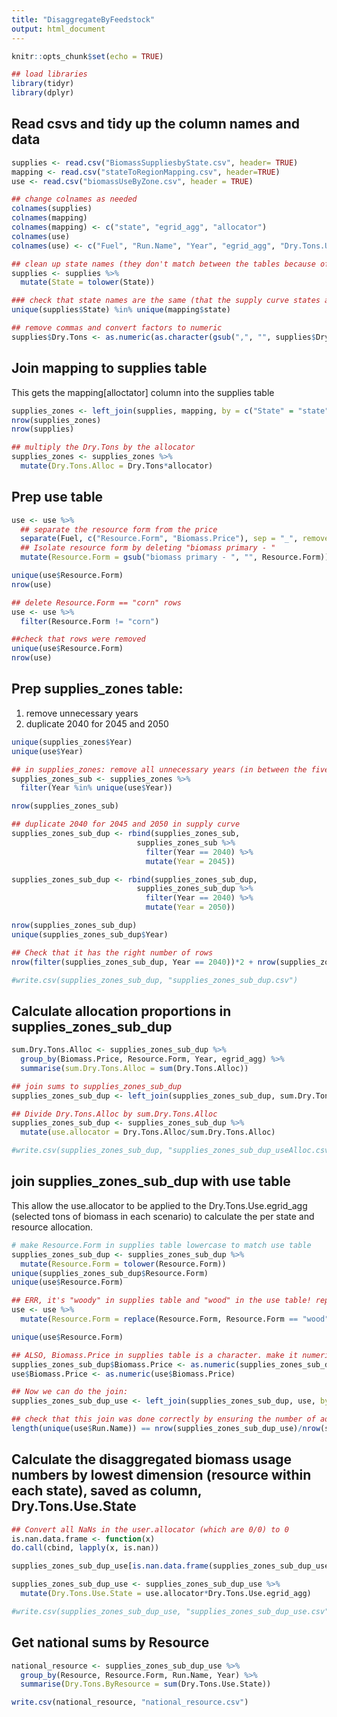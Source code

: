 ```yaml
---
title: "DisaggregateByFeedstock"
output: html_document
---
```


```r
knitr::opts_chunk$set(echo = TRUE)

## load libraries
library(tidyr)
library(dplyr)
```

## Read csvs and tidy up the column names and data
```r
supplies <- read.csv("BiomassSuppliesbyState.csv", header= TRUE)
mapping <- read.csv("stateToRegionMapping.csv", header=TRUE)
use <- read.csv("biomassUseByZone.csv", header = TRUE)

## change colnames as needed
colnames(supplies)
colnames(mapping)
colnames(mapping) <- c("state", "egrid_agg", "allocator")
colnames(use)
colnames(use) <- c("Fuel", "Run.Name", "Year", "egrid_agg", "Dry.Tons.Use.egrid_agg")

## clean up state names (they don't match between the tables because of capitalization)
supplies <- supplies %>% 
  mutate(State = tolower(State))

### check that state names are the same (that the supply curve states are in the mapping table)
unique(supplies$State) %in% unique(mapping$state)

## remove commas and convert factors to numeric
supplies$Dry.Tons <- as.numeric(as.character(gsub(",", "", supplies$Dry.Tons)))
```

## Join mapping to supplies table
This gets the mapping[alloctator] column into the supplies table 
```r
supplies_zones <- left_join(supplies, mapping, by = c("State" = "state"))
nrow(supplies_zones)
nrow(supplies)

## multiply the Dry.Tons by the allocator
supplies_zones <- supplies_zones %>% 
  mutate(Dry.Tons.Alloc = Dry.Tons*allocator)
```

## Prep use table
```r
use <- use %>% 
  ## separate the resource form from the price
  separate(Fuel, c("Resource.Form", "Biomass.Price"), sep = "_", remove = TRUE) %>% 
  ## Isolate resource form by deleting "biomass primary - "
  mutate(Resource.Form = gsub("biomass primary - ", "", Resource.Form))

unique(use$Resource.Form)
nrow(use)

## delete Resource.Form == "corn" rows
use <- use %>% 
  filter(Resource.Form != "corn")

##check that rows were removed
unique(use$Resource.Form)
nrow(use)
```

## Prep supplies_zones table: 
1) remove unnecessary years
2) duplicate 2040 for 2045 and 2050
```r
unique(supplies_zones$Year)
unique(use$Year)

## in supplies_zones: remove all unnecessary years (in between the five year increments)
supplies_zones_sub <- supplies_zones %>% 
  filter(Year %in% unique(use$Year))

nrow(supplies_zones_sub)

## duplicate 2040 for 2045 and 2050 in supply curve
supplies_zones_sub_dup <- rbind(supplies_zones_sub, 
                            supplies_zones_sub %>% 
                              filter(Year == 2040) %>%
                              mutate(Year = 2045))

supplies_zones_sub_dup <- rbind(supplies_zones_sub_dup, 
                            supplies_zones_sub_dup %>% 
                              filter(Year == 2040) %>%
                              mutate(Year = 2050))

nrow(supplies_zones_sub_dup)
unique(supplies_zones_sub_dup$Year)

## Check that it has the right number of rows
nrow(filter(supplies_zones_sub_dup, Year == 2040))*2 + nrow(supplies_zones_sub) == nrow(supplies_zones_sub_dup)

#write.csv(supplies_zones_sub_dup, "supplies_zones_sub_dup.csv")
```
## Calculate allocation proportions in supplies_zones_sub_dup 
```r
sum.Dry.Tons.Alloc <- supplies_zones_sub_dup %>% 
  group_by(Biomass.Price, Resource.Form, Year, egrid_agg) %>%
  summarise(sum.Dry.Tons.Alloc = sum(Dry.Tons.Alloc))

## join sums to supplies_zones_sub_dup
supplies_zones_sub_dup <- left_join(supplies_zones_sub_dup, sum.Dry.Tons.Alloc, by = c("Biomass.Price" = "Biomass.Price", "Resource.Form" = "Resource.Form", "egrid_agg" = "egrid_agg", "Year" = "Year"))

## Divide Dry.Tons.Alloc by sum.Dry.Tons.Alloc
supplies_zones_sub_dup <- supplies_zones_sub_dup %>%
  mutate(use.allocator = Dry.Tons.Alloc/sum.Dry.Tons.Alloc)

#write.csv(supplies_zones_sub_dup, "supplies_zones_sub_dup_useAlloc.csv")
```

## join supplies_zones_sub_dup with use table
This allow the use.allocator to be applied to the Dry.Tons.Use.egrid_agg (selected tons of biomass in each scenario) to calculate the per state and resource allocation.
```r
# make Resource.Form in supplies table lowercase to match use table
supplies_zones_sub_dup <- supplies_zones_sub_dup %>%
  mutate(Resource.Form = tolower(Resource.Form))
unique(supplies_zones_sub_dup$Resource.Form)
unique(use$Resource.Form)

## ERR, it's "woody" in supplies table and "wood" in the use table! replace "wood" with "woody" in use table in the Resource.Form column
use <- use %>%
  mutate(Resource.Form = replace(Resource.Form, Resource.Form == "wood", "woody"))

unique(use$Resource.Form)

## ALSO, Biomass.Price in supplies table is a character. make it numeric:
supplies_zones_sub_dup$Biomass.Price <- as.numeric(supplies_zones_sub_dup$Biomass.Price)
use$Biomass.Price <- as.numeric(use$Biomass.Price)

## Now we can do the join:
supplies_zones_sub_dup_use <- left_join(supplies_zones_sub_dup, use, by = c("Biomass.Price" = "Biomass.Price", "Resource.Form" = "Resource.Form", "egrid_agg" = "egrid_agg", "Year" = "Year"))

## check that this join was done correctly by ensuring the number of additional rows (multiplied) equal the number of Run.Name scenarios
length(unique(use$Run.Name)) == nrow(supplies_zones_sub_dup_use)/nrow(supplies_zones_sub_dup)

```

## Calculate the disaggregated biomass usage numbers by lowest dimension (resource within each state), saved as column, Dry.Tons.Use.State
```r
## Convert all NaNs in the user.allocator (which are 0/0) to 0
is.nan.data.frame <- function(x)
do.call(cbind, lapply(x, is.nan))

supplies_zones_sub_dup_use[is.nan.data.frame(supplies_zones_sub_dup_use)] <- 0

supplies_zones_sub_dup_use <- supplies_zones_sub_dup_use %>%
  mutate(Dry.Tons.Use.State = use.allocator*Dry.Tons.Use.egrid_agg)

#write.csv(supplies_zones_sub_dup_use, "supplies_zones_sub_dup_use.csv")
```

## Get national sums by Resource
```r
national_resource <- supplies_zones_sub_dup_use %>%
  group_by(Resource, Resource.Form, Run.Name, Year) %>%
  summarise(Dry.Tons.ByResource = sum(Dry.Tons.Use.State))

write.csv(national_resource, "national_resource.csv")
```

